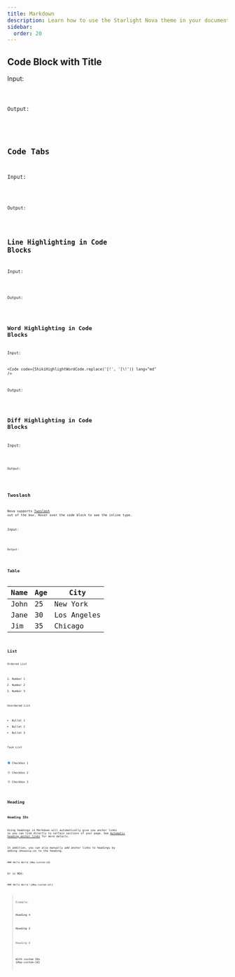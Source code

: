 ```yaml
---
title: Markdown
description: Learn how to use the Starlight Nova theme in your documentation.
sidebar:
  order: 20
---
```




## Code Block with Title

Input:

<Code code={CodeTitleCode} lang="md" />

Output:

<CodeTitle />

## Code Tabs

Input:

<Code code={CodeTabsMarkdownCode} lang="md" />

Output:

<CodeTabsMarkdown />

## Line Highlighting in Code Blocks

Input:

<Code code={ShikiHighlightLineCode} lang="md" />

Output:

<ShikiHighlightLine />

## Word Highlighting in Code Blocks

Input:

<Code code={ShikiHighlightWordCode.replace('[!', '[\\!')} lang="md" />

Output:

<ShikiHighlightWord />

## Diff Highlighting in Code Blocks

Input:

<Code code={ShikiDiffCode} lang="md" />

Output:

<ShikiDiff />

## Twoslash

Nova supports [Twoslash](https://twoslash.netlify.app/) out of the box. Hover over the code block to see the inline type.

Input:

<Code code={TwoslashCode} lang="md" />

Output:

<Twoslash />

## Table

| Name | Age | City        |
| ---- | --- | ----------- |
| John | 25  | New York    |
| Jane | 30  | Los Angeles |
| Jim  | 35  | Chicago     |

## List

Ordered List

1. Number 1
2. Number 2
3. Number 3

Unordered List

- Bullet 1
- Bullet 2
- Bullet 3

Task List

- [x] Checkbox 1
- [ ] Checkbox 2
- [ ] Checkbox 3

## Heading



### Heading IDs

Using headings in Markdown will automatically give you anchor links so you can link directly to certain sections of your page. See [Automatic heading anchor links](https://starlight.astro.build/guides/authoring-content/#automatic-heading-anchor-links) for more details.

In addition, you can also manually add anchor links to headings by adding `{#heading-id}` to the heading.

```mdx
### Hello World {#my-custom-id}
```

Or in MDX:

```mdx
### Hello World \{#my-custom-id\}
```

> Example:
>
> #### Heading 4
>
> ##### Heading 5
>
> ###### Heading 6
>
> #### With custom IDs \{#my-custom-id\}

